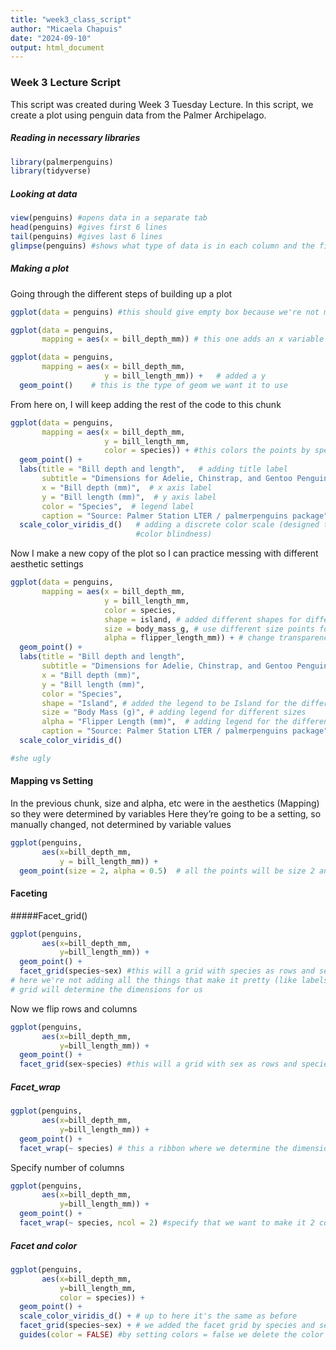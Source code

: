 ```yaml
---
title: "week3_class_script"
author: "Micaela Chapuis"
date: "2024-09-10"
output: html_document
---
```

### Week 3 Lecture Script
This script was created during Week 3 Tuesday Lecture. 
In this script, we create a plot using penguin data from the Palmer Archipelago.

##### Reading in necessary libraries
```r
library(palmerpenguins)
library(tidyverse)
```

##### Looking at data
```r
view(penguins) #opens data in a separate tab
head(penguins) #gives first 6 lines
tail(penguins) #gives last 6 lines
glimpse(penguins) #shows what type of data is in each column and the first few
```

##### Making a plot
Going through the different steps of building up a plot
```r
ggplot(data = penguins) #this should give empty box because we're not mapping anything
```

```r
ggplot(data = penguins,
       mapping = aes(x = bill_depth_mm)) # this one adds an x variable but because we don't have a y (or tell it how to                                            plot it) it's still an empty box
```

```r
ggplot(data = penguins,
       mapping = aes(x = bill_depth_mm,
                     y = bill_length_mm)) +   # added a y
  geom_point()    # this is the type of geom we want it to use
```

From here on, I will keep adding the rest of the code to this chunk
```r
ggplot(data = penguins,
       mapping = aes(x = bill_depth_mm,
                     y = bill_length_mm,
                     color = species)) + #this colors the points by species, has to go inside aes argument
  geom_point() +
  labs(title = "Bill depth and length",   # adding title label
       subtitle = "Dimensions for Adelie, Chinstrap, and Gentoo Penguins", # subtitle label
       x = "Bill depth (mm)",  # x axis label
       y = "Bill length (mm)",  # y axis label
       color = "Species",  # legend label
       caption = "Source: Palmer Station LTER / palmerpenguins package") + #caption with data sources
  scale_color_viridis_d()   # adding a discrete color scale (designed to be preceived by viewers with common forms of    
                            #color blindness)
```

Now I make a new copy of the plot so I can practice messing with different aesthetic settings

```r
ggplot(data = penguins,
       mapping = aes(x = bill_depth_mm,
                     y = bill_length_mm,
                     color = species,
                     shape = island, # added different shapes for different islands 
                     size = body_mass_g, # use different size points for different penguin body masses
                     alpha = flipper_length_mm)) + # change transparency for different flipper lengths
  geom_point() +
  labs(title = "Bill depth and length",  
       subtitle = "Dimensions for Adelie, Chinstrap, and Gentoo Penguins",
       x = "Bill depth (mm)", 
       y = "Bill length (mm)", 
       color = "Species", 
       shape = "Island", # added the legend to be Island for the different shapes
       size = "Body Mass (g)", # adding legend for different sizes
       alpha = "Flipper Length (mm)",  # adding legend for the different transparencies
       caption = "Source: Palmer Station LTER / palmerpenguins package") + 
  scale_color_viridis_d()  

#she ugly
```


#### Mapping vs Setting
In the previous chunk, size and alpha, etc were in the aesthetics (Mapping) so they were determined by variables
Here they're going to be a setting, so manually changed, not determined by variable values
```r
ggplot(penguins,
       aes(x=bill_depth_mm,
           y = bill_length_mm)) +
  geom_point(size = 2, alpha = 0.5)  # all the points will be size 2 and alpha 0.5 because it doesn't depend on what a variable's value is
```



#### Faceting
#####Facet_grid()
```r
ggplot(penguins,
       aes(x=bill_depth_mm,
           y=bill_length_mm)) +
  geom_point() +
  facet_grid(species~sex) #this will a grid with species as rows and sex as columns
# here we're not adding all the things that make it pretty (like labels) but we generally should
# grid will determine the dimensions for us
```

Now we flip rows and columns
```r
ggplot(penguins,
       aes(x=bill_depth_mm,
           y=bill_length_mm)) +
  geom_point() +
  facet_grid(sex~species) #this will a grid with sex as rows and species as columns
```
##### Facet_wrap 
```r
ggplot(penguins,
       aes(x=bill_depth_mm,
           y=bill_length_mm)) +
  geom_point() +
  facet_wrap(~ species) # this a ribbon where we determine the dimensions, grid will determine dimensions for us
```

Specify number of columns
```r
ggplot(penguins,
       aes(x=bill_depth_mm,
           y=bill_length_mm)) +
  geom_point() +
  facet_wrap(~ species, ncol = 2) #specify that we want to make it 2 columns 
```

##### Facet and color 
```r
ggplot(penguins,
       aes(x=bill_depth_mm,
           y=bill_length_mm,
           color = species)) +
  geom_point() +
  scale_color_viridis_d() + # up to here it's the same as before
  facet_grid(species~sex) + # we added the facet grid by species and sex 
  guides(color = FALSE) #by setting colors = false we delete the color legend because the facet already separates the colors by species
```
